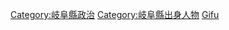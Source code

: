 {{日本行政區劃分類導航|政治人物}}

[[Category:岐阜縣政治|Category:岐阜縣政治]]
[[Category:岐阜縣出身人物|Category:岐阜縣出身人物]]
[[Category:日本各都道府縣政治人物|Gifu]]